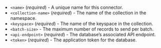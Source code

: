 - `<name>` (_required_) - A unique name for this connector.
- `<collection-name>` (_required_) - The name of the collection in the namespace.
- `<keyspace>` (_required_) - The name of the keyspace in the collection.
- `<batch-size>` - The maximum number of records to send per batch.
- `<api-endpoint>` (_required_) - The database’s associated API endpoint.
- `<token>` (_required_) - The application token for the database.